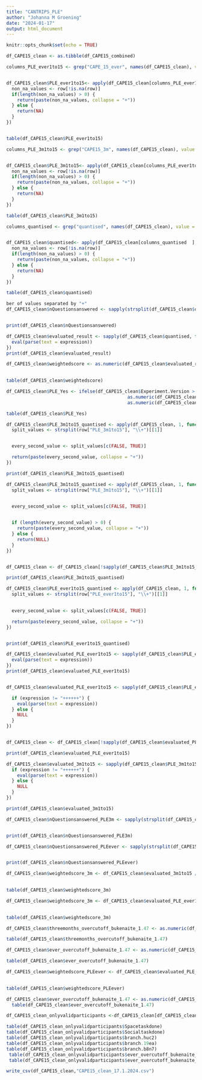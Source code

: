 ```yaml
---
title: "CANTRIPS_PLE"
author: "Johanna M Groening"
date: "2024-01-17"
output: html_document
---
```


```r
knitr::opts_chunk$set(echo = TRUE)
```

```r
df_CAPE15_clean <- as.tibble(df_CAPE15_combined)
```


```r
columns_PLE_ever1to15 <- grep("CAPE_15_ever", names(df_CAPE15_clean), value = TRUE)


df_CAPE15_clean$PLE_ever1to15<- apply(df_CAPE15_clean[columns_PLE_ever1to15 ], 1, function(row) {
  non_na_values <- row[!is.na(row)]
  if(length(non_na_values) > 0) {
    return(paste(non_na_values, collapse = "+"))
  } else {
    return(NA)
  }
})


table(df_CAPE15_clean$PLE_ever1to15)
```

```r

columns_PLE_3m1to15 <- grep("CAPE15_3m", names(df_CAPE15_clean), value = TRUE)


df_CAPE15_clean$PLE_3m1to15<- apply(df_CAPE15_clean[columns_PLE_ever1to15 ], 1, function(row) {
  non_na_values <- row[!is.na(row)]
  if(length(non_na_values) > 0) {
    return(paste(non_na_values, collapse = "+"))
  } else {
    return(NA)
  }
})

table(df_CAPE15_clean$PLE_3m1to15)
```

```r

columns_quantised <- grep("quantised", names(df_CAPE15_clean), value = TRUE)


df_CAPE15_clean$quantised<- apply(df_CAPE15_clean[columns_quantised  ], 1, function(row) {
  non_na_values <- row[!is.na(row)]
  if(length(non_na_values) > 0) {
    return(paste(non_na_values, collapse = "+"))
  } else {
    return(NA)
  }
})

table(df_CAPE15_clean$quantised)
```

```r

ber of values separated by "+"
df_CAPE15_clean$nQuestionsanswered <- sapply(strsplit(df_CAPE15_clean$quantised, "\\+"), length)


print(df_CAPE15_clean$nQuestionsanswered)
```

```r
df_CAPE15_clean$evaluated_result <- sapply(df_CAPE15_clean$quantised, function(expression) {
  eval(parse(text = expression))
})
print(df_CAPE15_clean$evaluated_result)
```


```r

df_CAPE15_clean$weightedscore <- as.numeric(df_CAPE15_clean$evaluated_result) / as.numeric(df_CAPE15_clean$nQuestionsanswered) 
                                           

table(df_CAPE15_clean$weightedscore)

```

```r

df_CAPE15_clean$PLE_Yes <- ifelse(df_CAPE15_clean$Experiment.Version > 24,
                                             as.numeric(df_CAPE15_clean$evaluated_result) > as.numeric(df_CAPE15_clean$nQuestionsanswered),
                                             as.numeric(df_CAPE15_clean$evaluated_result) < as.numeric(df_CAPE15_clean$nQuestionsanswered) * 2)

table(df_CAPE15_clean$PLE_Yes)

```



```r

df_CAPE15_clean$PLE_3m1to15_quantised <- apply(df_CAPE15_clean, 1, function(row) {
  split_values <- strsplit(row["PLE_3m1to15"], "\\+")[[1]]


  every_second_value <- split_values[c(FALSE, TRUE)]

  return(paste(every_second_value, collapse = "+"))
})

print(df_CAPE15_clean$PLE_3m1to15_quantised)
```

```r

df_CAPE15_clean$PLE_3m1to15_quantised <- apply(df_CAPE15_clean, 1, function(row) {
  split_values <- strsplit(row["PLE_3m1to15"], "\\+")[[1]]


  every_second_value <- split_values[c(FALSE, TRUE)]

  
  if (length(every_second_value) > 0) {
    return(paste(every_second_value, collapse = "+"))
  } else {
    return(NULL)
  }
})


df_CAPE15_clean <- df_CAPE15_clean[!sapply(df_CAPE15_clean$PLE_3m1to15_quantised, is.null), ]

print(df_CAPE15_clean$PLE_3m1to15_quantised)
```



```r

df_CAPE15_clean$PLE_ever1to15_quantised <- apply(df_CAPE15_clean, 1, function(row) {
  split_values <- strsplit(row["PLE_ever1to15"], "\\+")[[1]]

  
  every_second_value <- split_values[c(FALSE, TRUE)]

  return(paste(every_second_value, collapse = "+"))
})


print(df_CAPE15_clean$PLE_ever1to15_quantised)


```

```r
df_CAPE15_clean$evaluated_PLE_ever1to15 <- sapply(df_CAPE15_clean$PLE_ever1to15_quantised, function(expression) {
  eval(parse(text = expression))
})
print(df_CAPE15_clean$evaluated_PLE_ever1to15)



```

```r

df_CAPE15_clean$evaluated_PLE_ever1to15 <- sapply(df_CAPE15_clean$PLE_ever1to15_quantised, function(expression) {

  if (expression != "++++++") {
    eval(parse(text = expression))
  } else {
    NULL  
  }
})


df_CAPE15_clean <- df_CAPE15_clean[!sapply(df_CAPE15_clean$evaluated_PLE_ever1to15, is.null), ]

print(df_CAPE15_clean$evaluated_PLE_ever1to15)

```


```r
df_CAPE15_clean$evaluated_3m1to15 <- sapply(df_CAPE15_clean$PLE_3m1to15_quantised, function(expression) {
  if (expression != "++++++") {
    eval(parse(text = expression))
  } else {
    NULL  
  }
})

print(df_CAPE15_clean$evaluated_3m1to15)
```

```r

df_CAPE15_clean$nQuestionsanswered_PLE3m <- sapply(strsplit(df_CAPE15_clean$PLE_3m1to15_quantised, "\\+"), length)


print(df_CAPE15_clean$nQuestionsanswered_PLE3m)
```

```r

df_CAPE15_clean$nQuestionsanswered_PLEever <- sapply(strsplit(df_CAPE15_clean$PLE_ever1to15_quantised, "\\+"), length)


print(df_CAPE15_clean$nQuestionsanswered_PLEever)
```

```r


df_CAPE15_clean$weightedscore_3m <- df_CAPE15_clean$evaluated_3m1to15 / df_CAPE15_clean$nQuestionsanswered_PLE3m 
                                           

table(df_CAPE15_clean$weightedscore_3m)

```

```r

df_CAPE15_clean$weightedscore_3m <- df_CAPE15_clean$evaluated_PLE_ever1to15 / df_CAPE15_clean$nQuestionsanswered_PLE3m 
                                           

table(df_CAPE15_clean$weightedscore_3m)

```

```r

df_CAPE15_clean$threemonths_overcutoff_bukenaite_1.47 <- as.numeric(df_CAPE15_clean$weightedscore_3m) > 1.47

table(df_CAPE15_clean$threemonths_overcutoff_bukenaite_1.47)                                      
```

```r

df_CAPE15_clean$ever_overcutoff_bukenaite_1.47 <- as.numeric(df_CAPE15_clean$weightedscore_PLEever) > 1.47

table(df_CAPE15_clean$ever_overcutoff_bukenaite_1.47)                                      
```

```r

df_CAPE15_clean$weightedscore_PLEever <- df_CAPE15_clean$evaluated_PLE_ever1to15 / df_CAPE15_clean$nQuestionsanswered_PLEever
                                           

table(df_CAPE15_clean$weightedscore_PLEever)

```

```r


df_CAPE15_clean$ever_overcutoff_bukenaite_1.47 <- as.numeric(df_CAPE15_clean$evaluated_PLE_ever1to15) > 1.47
  table(df_CAPE15_clean$ever_overcutoff_bukenaite_1.47)                                         
```
```r
df_CAPE15_clean_onlyvalidparticipants <-df_CAPE15_clean[df_CAPE15_clean$Participant.Private.ID %in% validIds,]
```

```r
table(df_CAPE15_clean_onlyvalidparticipants$Spacetaskdone)
table(df_CAPE15_clean_onlyvalidparticipants$Socialtaskdone)
table(df_CAPE15_clean_onlyvalidparticipants$branch.huc2)
table(df_CAPE15_clean_onlyvalidparticipants$branch.19ea)
table(df_CAPE15_clean_onlyvalidparticipants$branch.b8n7)
 table(df_CAPE15_clean_onlyvalidparticipants$ever_overcutoff_bukenaite_1.47) 
 table(df_CAPE15_clean_onlyvalidparticipants$ever_overcutoff_bukenaite_1.47)      

```


```r
write_csv(df_CAPE15_clean,"CAPE15_clean_17.1.2024.csv")
```
